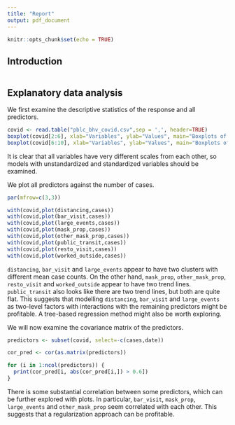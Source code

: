 ```yaml
---
title: "Report"
output: pdf_document
---
```


```r
knitr::opts_chunk$set(echo = TRUE)
```

## Introduction

```r

```

## Explanatory data analysis

We first examine the descriptive statistics of the response and all predictors.

```r
covid <- read.table("pblc_bhv_covid.csv",sep = ',', header=TRUE)
boxplot(covid[2:6], xlab="Variables", ylab="Values", main="Boxplots of variables")
boxplot(covid[6:10], xlab="Variables", ylab="Values", main="Boxplots of variables")
```
It is clear that all variables have very different scales from each other, so models with unstandardized and standardized variables should be examined.

We plot all predictors against the number of cases.

```r

par(mfrow=c(3,3))

with(covid,plot(distancing,cases))
with(covid,plot(bar_visit,cases))
with(covid,plot(large_events,cases))
with(covid,plot(mask_prop,cases))
with(covid,plot(other_mask_prop,cases))
with(covid,plot(public_transit,cases))
with(covid,plot(resto_visit,cases))
with(covid,plot(worked_outside,cases))
```

`distancing`, `bar_visit` and `large_events` appear to have two clusters with different mean case counts. On the other hand, `mask_prop`, `other_mask_prop`, `resto_visit` and `worked_outside` appear to have two trend lines. `public_transit` also looks like there are two trend lines, but both are quite flat. This suggests that modelling `distancing`, `bar_visit` and `large_events` as two-level factors with interactions with the remaining predictors might be profitable. A tree-based regression method might also be worth exploring.

We will now examine the covariance matrix of the predictors.

```r
predictors <- subset(covid, select=-c(cases,date))

cor_pred <- cor(as.matrix(predictors))

for (i in 1:ncol(predictors)) {
  print(cor_pred[i, abs(cor_pred[i,]) > 0.6])
}
```

There is some substantial correlation between some predictors, which can be further explored with plots. In particular, `bar_visit`, `mask_prop`, `large_events` and `other_mask_prop` seem correlated with each other. This suggests that a regularization approach can be profitable.